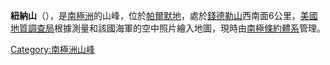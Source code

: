 {{coord|75|18|S|72|41|W|display=title}}

'''紐納山'''（{{lang-en|Mount Neuner}}），是[[南極洲|南極洲]]的山峰，位於[[帕爾默地|帕爾默地]]，處於[[錢德勒山|錢德勒山]]西南面6公里，[[美國地質調查局|美國地質調查局]]根據測量和該國海軍的空中照片繪入地圖，現時由[[南極條約體系|南極條約體系]]管理。

{{Antarctica-geo-stub}}
[[Category:南極洲山峰|Category:南極洲山峰]]